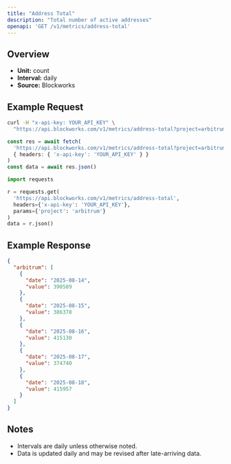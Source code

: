 ```yaml
---
title: "Address Total"
description: "Total number of active addresses"
openapi: 'GET /v1/metrics/address-total'
---
```


## Overview

- **Unit:** count
- **Interval:** daily
- **Source:** Blockworks

## Example Request

<CodeGroup>

```bash cURL
curl -H "x-api-key: YOUR_API_KEY" \
  "https://api.blockworks.com/v1/metrics/address-total?project=arbitrum"
```

```typescript TypeScript
const res = await fetch(
  'https://api.blockworks.com/v1/metrics/address-total?project=arbitrum',
  { headers: { 'x-api-key': 'YOUR_API_KEY' } }
)
const data = await res.json()
```

```python Python
import requests

r = requests.get(
  'https://api.blockworks.com/v1/metrics/address-total',
  headers={'x-api-key': 'YOUR_API_KEY'},
  params={'project': 'arbitrum'}
)
data = r.json()
```

</CodeGroup>

## Example Response

```json
{
  "arbitrum": [
    {
      "date": "2025-08-14",
      "value": 390589
    },
    {
      "date": "2025-08-15",
      "value": 386378
    },
    {
      "date": "2025-08-16",
      "value": 415130
    },
    {
      "date": "2025-08-17",
      "value": 374740
    },
    {
      "date": "2025-08-18",
      "value": 415957
    }
  ]
}
```

## Notes
- Intervals are daily unless otherwise noted.
- Data is updated daily and may be revised after late-arriving data.
